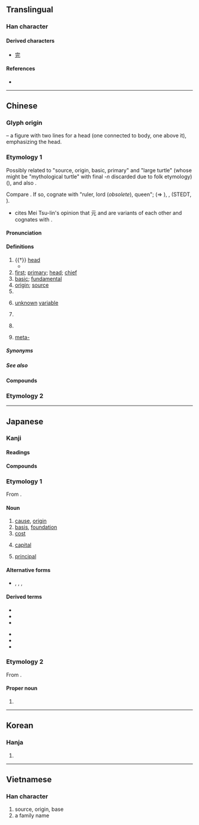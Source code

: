 {{also|兀|示|亓}}
{{character info/new}}
==Translingual==
{{stroke order}}

===Han character===
{{Han char|rn=10|rad=儿|as=02|sn=4|four=10211|canj=MMU|ids=⿱一兀,⿱二儿}}

====Derived characters====
* [[完]]

====References====
* {{Han ref|kx=0123.060|dkj=01340|dj=0258.030|hdz=10264.060|uh=5143}}

----

==Chinese==
{{zh-forms}}
{{zh-wp}}

===Glyph origin===
{{Han etyl}}
{{liushu|p}} – a figure with two lines {{zh-l|*二}} for a head (one connected to body, one above it), emphasizing the head.

===Etymology 1===
Possibly related to {{och-l|原}} "source, origin, basic, primary" and {{och-l|黿}} "large turtle" (whose {{w|back-formation}} might be {{och-l|鰲}} "mythological turtle" with final ''-n'' discarded due to folk etymology) ({{zh-ref|Schuessler, 2007}}), and also {{och-l|高}}.

Compare {{cog|tbq-pro|*m~s-gaw||head}}. If so, cognate with {{och-l|后}} "ruler, lord (''obsolete''), queen"; {{cog|bo|མགོ||head, summit, beginning}} (⇒ {{m|bo|མགོ.དཔོན||headman}}), {{cog|grt|sko ||skull}}, {{cog|tji|kho⁵⁵ pa⁵⁵||head}} (STEDT, {{zh-ref|Schuessler, 2007}}). 
*{{zh-ref|Thurgood (1985)}} cites Mei Tsu-lin's opinion that 元 and {{och-l|君}} are variants of each other and cognates with {{cog|bo|མགོན||protector; master; lord}}.

====Pronunciation====
{{zh-pron
|m=yuán
|m-s=
|c=jyun4
|c-t=
|g=
|h=pfs=ngièn/ngiàn;gd=ngian2
|j=
|mb=ngṳ̂ing
|md=nguòng
|mn=goân
|mn-t=nguang5/nguêng5/ngang5
|mn-t_note=nuang5 - Shantou; nguêng5 - Chaozhou; ngang5 - used in {{zh-l|*開元}}
|w=3nyoe,3hhyoe
|x=
|mc=y
|oc=y
|ma=y
|cat=n,a,pn,cls
}}

====Definitions====
{{zh-hanzi}}

# {{†}} [[head]]
#* {{zh-syn|頭}}
# [[first]]; [[primary]]; [[head]]; [[chief]]
# [[basic]]; [[fundamental]]
# [[origin]]; [[source]]
# {{zh-classifier|[[yuan]] or [[dollar]]s}}
# {{lb|zh|mathematics}} [[unknown]] [[variable]]
# {{zh-div|朝}} {{w|Yuan Dynasty}}
# {{surname|lang=zh}}
# {{lb|zh|prefix}} [[meta-]]

=====Synonyms=====
{{zh-dial}}

=====See also=====
{{zh-Chinese dynasties}}

====Compounds====
{{zh-der|元寶|元旦|元件|元老|元年|元配|元氣|元日|元首|元帥|元素|元素符號|元宵|元宵節|元凶|元勳|元魚|元月|一元|一元化|一元大武|一元復始|一元論|一元酸|七元|三元|三元及第|三元合金|三朝元老|上元|上元節|下元|下元節|中元|中元普渡|中元節|中狀元|主元音|乾元|二元論|二元運算|二元酸|五燈會元|亞元|位元|位元組|低元音|住宅單元|倪元璐|傷元氣|元世祖|元元|元元本本|元功|元勛|元化|元史|元后|元君|元命|元和|元和腳|元和體|元四大家|元因|元士|元夜|元太宗|元太祖|元好問|元妃|元始|元始天尊|元子|元宰|元寶楓|元尚篇|元微之|元惡|元惡大奸|元惡大憝|元戎|元智大學|元曲|元書紙|元會|元服|元朝|元本|元燈|元生代|元白|元祕史|元神|元稹|元精|元結|元緒|元老院|元聖|元色|元謀猿人|元辰|元雜劇|元音|元麥|元龍高臥|光電元件|八元|公元|冊府元龜|分渾元|前元音|包元兒|化學元素|半低元音|半元音|半合元音|半閉元音|半開元音|半高元音|南元|合口元音|合金元素|喪元|單元|單元劇|單元音|圓脣元音|坤元|壓倒元白|壽元|夏元瑜|多元化|多元性|多元論|大三元|大元帥|大春元|大秋元|大經元|太元|央元音|字元|宋元學案|尖元音|展脣元音|後元音|復元|微量元素|戴表元|捲舌元音|掄元|控制單元|搖元宵|改元|數元|新元史|新紀元|易元吉|春元演習|晉元帝|曆元|會元|未知元|朱元璋|李元簇|柳宗元|案元|梁元帝|標準元音|歐元|歐洲美元|歸元|殿元|汪元量|油元|泰元|混元|渾元|狀元|狀元及第|狀元籌|狀元紅|狀元餅|當元|省元|真元|萬元戶|稀土元素|程元振|糕元寶|紀元|經元|美元|腎元|膠元蛋白|舌尖元音|舌面元音|華元|蔡元培|虎體元斑|補元氣|複元音|複合元音|西元|西曆紀元|解元|記憶單元|謝晉元|貢元|趙元任|趙元昊|連中三元|還元返本|鄭元和|酈道元|重元素|金屬元素|鉤元提要|銀元|開元|開元禮|開元通寶|開元錄|開元雜報|開口元音|開國元勛|關元|阮元|降元音|隱生元|顏元|顯生元|養元|高元音|黎元|黎元洪|鼎元|鼎元之分|鼻化元音|元謀|茶元|禮元|天元|協元}}

===Etymology 2===
{{zh-see|圓|ss}}
{{zh-cat|Beginning|Money}}

----

==Japanese==

===Kanji===
{{ja-kanji|grade=2|rs=儿02}}

====Readings====
{{ja-readings
|goon=ごん
|kanon=げん
|toon=がん
|kun=もと-, こうべ-
|nanori=はじめ
}}

====Compounds====
{{col3-u|ja
|{{ja-r|元気|げんき}}
|{{ja-r|元凶|げんきょう}}
|{{ja-r|元金|がんきん}}
|{{ja-r|元号|げんごう}}
|{{ja-r|元日|がんじつ}}
|{{ja-r|元首|げんしゅ}}, {{ja-r|元%首|もと%くび}}
|{{ja-r|元帥|げんすい}}
|{{ja-r|元%祖|がん%そ}}
|{{ja-r|元素|げんそ}}
|{{ja-r|元旦|がんたん}}
|{{ja-r|元朝|がんちょう}}, {{ja-r|元朝|げんちょう}}
|{{ja-r|元服|げんぷく}}
|{{ja-r|元本|がんぽん}}
|{{ja-r|元来|がんらい}}
|{{ja-r|元悪|げんあく}}
|{{ja-r|元%価|げん%か}}
|{{ja-r|元兇|げんきょう}}
|{{ja-r|元勲|げんくん}}
|{{ja-r|元軍|げんぐん}}
|{{ja-r|元元|もともと}}, {{ja-r|元々|もともと}}
|{{ja-r|元高|もとだか}}
|{{ja-r|元三|^もとみ}}
|{{ja-r|元始|げんし}}
|{{ja-r|元%手|もと%で}}
|{{ja-r|元鞘|もとさや}}
|{{ja-r|元職|げんしょく}}
|{{ja-r|元栓|もとせん}}
|{{ja-r|元%値|もと%ね}}
|{{ja-r|元%帳|もと%ちょう}}
|{{ja-r|元%締|もと%じ}}
|{{ja-r|元%入%金|もと%にゅう%きん}}
|{{ja-r|元年|がんねん}}
|{{ja-r|元標|げんぴょう}}
|{{ja-r|元方|もとかた}}
|{{ja-r|元利|がんり}}
|{{ja-r|元老|げんろう}}
|{{ja-r|元禄|げんろく}}
|{{ja-r|元寇|げんこう}}
|{{ja-r|お手%元|おて%もと}}, {{ja-r|御手%元|おて%もと}}
}}

===Etymology 1===
{{ja-kanjitab|もと|yomi=k}}
From {{inh|ja|jpx-pro|*mətə}}.

====Noun====
{{ja-noun|もと}}

# [[cause]], [[origin]]
# [[basis]], [[foundation]]
# [[cost]]
#: {{ja-usex|元がとれる|もと が とれる|to be able to cover the cost}}
# {{lb|ja|finance|sort=もと}} [[capital]]
# [[principal]]

====Alternative forms====
* {{l|ja|本}}, {{l|ja|原}}, {{l|ja|基}}, {{l|ja|素}}

====Derived terms====
{{der-top}}
* {{l|ja|もとに}}
* {{l|ja|元は}}
* {{l|ja|元より}}
{{der-mid}}
* {{l|ja|元売り}}
* {{l|ja|元結い}}
* {{l|ja|元通り}}
{{der-bottom}}

===Etymology 2===
From {{ja-r|始め|はじめ|beginning}}.

====Proper noun====
{{ja-pos|はじめ|proper}}

# {{given name|male|lang=ja|sort=はじめ}}

----

==Korean==

===Hanja===
{{ko-hanja/new|으뜸|원}}

# {{defn|lang=ko|sort=儿02}}

----

==Vietnamese==

===Han character===
{{vi-hantu|[[nguyên]]|rs=儿02}}

# source, origin, base
# a family name